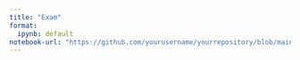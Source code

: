 ```yaml
---
title: "Exam"
format:
  ipynb: default
notebook-url: "https://github.com/yourusername/yourrepository/blob/main/notebooks/my-document.ipynb"
---
```

